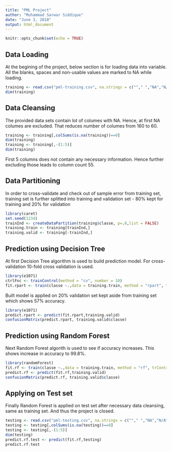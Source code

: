 ---
title: "PML Project"
author: "Muhammad Sarwar Siddique"
date: "June 3, 2018"
output: html_document
---

```{r setup, include=FALSE}
knitr::opts_chunk$set(echo = TRUE)
```

## Data Loading

At the begining of the project, below section is for loading data into variable. All the blanks, spaces and non-usable values are marked to NA while loading.

```{r load data}
training <- read.csv("pml-training.csv", na.strings = c(""," ","NA","N/A","#DIV/0!"))
dim(training)
```

## Data Cleansing

The provided data sets contain lot of columes with NA. Hence, at first NA columes are excluded. That reduces number of columes from 160 to 60. 

```{r cleansing}
training <- training[,colSums(is.na(training))==0]
dim(training)
training <- training[,-(1:5)]
dim(training)
```

First 5 columns does not contain any necessary information. Hence further excluding those leads to column count 55.

## Data Partitioning

In order to cross-validate and check out of sample error from training set, training set is further splitted into training and validation set - 80% kept for training and 20% for validation

```{r partitioning}
library(caret)
set.seed(1234)
trainInd <- createDataPartition(training$classe, p=.8,list = FALSE)
training.train <- training[trainInd,]
training.valid <- training[-trainInd,]
```


## Prediction using Decision Tree

At first Decision Tree algorithm is used to build prediction model. For cross-validation 10-fold cross validation is used.

```{r decision tree}
library(e1071)
ctrlFnc <- trainControl(method = "cv", number = 10)
fit.rpart <- train(classe ~.,data = training.train, method = "rpart", trControl = ctrlFnc)
```

Built model is applied on 20% validation set kept aside from training set which shows 57% accuracy.

```{r decision tree result}
library(e1071)
predict.rpart <- predict(fit.rpart,training.valid)
confusionMatrix(predict.rpart, training.valid$classe)
```


## Prediction using Random Forest

Next Random Forest algorith is used to see if accuracy increases. This shows increase in accuracy to 99.8%.


```{r random forest}
library(randomForest)
fit.rf <- train(classe ~.,data = training.train, method = "rf", trControl = ctrlFnc)
predict.rf <- predict(fit.rf,training.valid)
confusionMatrix(predict.rf, training.valid$classe)
```

## Applying on Test set

Finally Random Forest is applied on test set after necessary data cleansing, same as training set. And thus the project is closed.

```{r predict}
testing <- read.csv("pml-testing.csv", na.strings = c(""," ","NA","N/A","#DIV/0!"))
testing <- testing[,colSums(is.na(testing))==0]
testing <- testing[,-(1:5)]
dim(testing)
predict.rf.test <- predict(fit.rf,testing)
predict.rf.test
```

